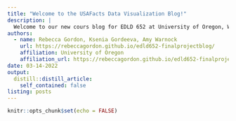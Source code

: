 ```yaml
---
title: "Welcome to the USAFacts Data Visualization Blog!"
description: |
  Welcome to our new cours blog for EDLD 652 at University of Oregon, Winter 2022
authors:
  - name: Rebecca Gordon, Ksenia Gordeeva, Amy Warnock 
    url: https://rebeccagordon.github.io/edld652-finalprojectblog/
    affiliation: University of Oregon
    affiliation_url: https://rebeccagordon.github.io/edld652-finalprojectblog/
date: 03-14-2022
output:
  distill::distill_article:
    self_contained: false
listing: posts
---
```


```r
knitr::opts_chunk$set(echo = FALSE)

```



